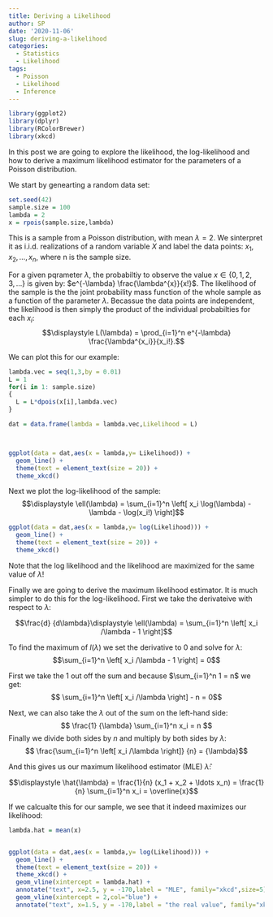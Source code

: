 ```yaml
---
title: Deriving a Likelihood
author: SP
date: '2020-11-06'
slug: deriving-a-likelihood
categories:
  - Statistics
  - Likelihood
tags:
  - Poisson
  - Likelihood
  - Inference
---
```

```r
library(ggplot2) 
library(dplyr)
library(RColorBrewer)
library(xkcd)
```
In this post we are going to explore the likelihood, the log-likelihood and how to derive a maximum likelihood estimator for the parameters of a Poisson distribution. 

We start by genearting a random data set:

```r
set.seed(42)
sample.size = 100
lambda = 2
x = rpois(sample.size,lambda)
```

This is a sample from a Poisson distribution, with mean $\lambda =2$. We sinterpret it as i.i.d. realizations of a random variable $X$ and label the data points: $x_1, x_2, \ldots, x_n$, where n is the sample size.

For a given pqrameter $\lambda$, the probabiltiy to observe the value $x \in \{ 0,1,2,3, ... \}$ is given by: $e^{-\lambda} \frac{\lambda^{x}}{x!}$. The likelihood of the sample is the the joint probability mass function of the whole sample as a function of the parameter $\lambda$. Becassue the data points are independent, the likelihood is then simply the product of the individual probabilties for each $x_i$: 
$$\displaystyle L(\lambda) = \prod_{i=1}^n e^{-\lambda} \frac{\lambda^{x_i}}{x_i!}.$$

We can plot this for our example:

```r
lambda.vec = seq(1,3,by = 0.01)
L = 1
for(i in 1: sample.size)
{ 
  L = L*dpois(x[i],lambda.vec)
}

dat = data.frame(lambda = lambda.vec,Likelihood = L)



ggplot(data = dat,aes(x = lambda,y= Likelihood)) +
  geom_line() + 
  theme(text = element_text(size = 20)) + 
  theme_xkcd() 

```


Next we plot the log-likelihood of the sample: 
$$\displaystyle \ell(\lambda) = \sum_{i=1}^n \left[ x_i \log(\lambda) - \lambda - \log(x_i!) \right]$$
```r
ggplot(data = dat,aes(x = lambda,y= log(Likelihood))) +
  geom_line() + 
  theme(text = element_text(size = 20)) + 
  theme_xkcd() 
```

Note that the log likelihood and the likelihood are maximized for the same value of $\lambda$!

Finally we are going to derive the maximum likelihood estimator. It is much simpler to do this for the log-likelihood. First we take the derivateive with respect to $\lambda:$

$$\frac{d} {d\lambda}\displaystyle \ell(\lambda) = \sum_{i=1}^n \left[ x_i /\lambda - 1 \right]$$

To find the maximum of $l(\lambda)$ we set the derivative to 0 and solve for $\lambda$:
$$\sum_{i=1}^n \left[ x_i /\lambda - 1 \right] = 0$$

First we take the 1 out off the sum and because $\sum_{i=1}^n 1 = n$ we get:
$$  \sum_{i=1}^n \left[ x_i /\lambda \right] - n = 0$$

Next, we can also take the $\lambda$ out of the sum on the left-hand side:
$$ \frac{1} {\lambda}  \sum_{i=1}^n  x_i  = n $$
Finally we divide both sides by $n$ and multiply by both sides by $\lambda$:
$$  \frac{\sum_{i=1}^n \left[ x_i /\lambda \right]} {n} = {\lambda}$$

And this gives us our maximum likelihood estimator (MLE) $\hat{\lambda}$: 


$$\displaystyle \hat{\lambda} = \frac{1}{n} (x_1 + x_2 + \ldots x_n) = \frac{1}{n} \sum_{i=1}^n x_i = \overline{x}$$

If we calcualte this for our sample, we see that it indeed maximizes our likelihood:


```r
lambda.hat = mean(x)


ggplot(data = dat,aes(x = lambda,y= log(Likelihood))) +
  geom_line() + 
  theme(text = element_text(size = 20)) + 
  theme_xkcd() +
  geom_vline(xintercept = lambda.hat) +
  annotate("text", x=2.5, y = -170,label = "MLE", family="xkcd",size=5) +
  geom_vline(xintercept = 2,col="blue") +
  annotate("text", x=1.5, y = -170,label = "the real value", family="xkcd",size=5,col="blue")

```



